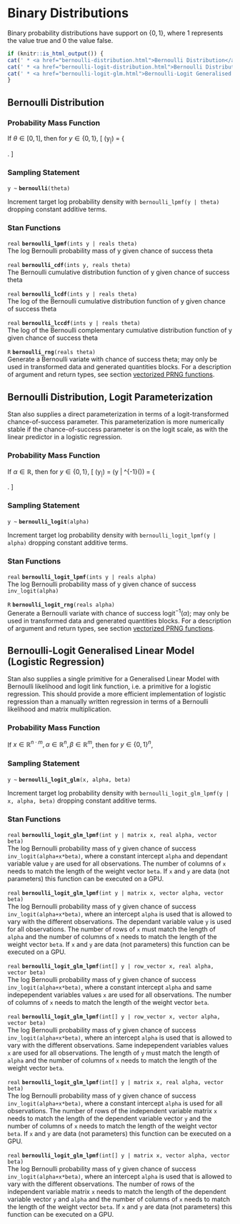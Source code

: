 # Binary Distributions

Binary probability distributions have support on $\{0,1\}$, where 1
represents the value true and 0 the value false.

```r
if (knitr::is_html_output()) {
cat(' * <a href="bernoulli-distribution.html">Bernoulli Distribution</a>\n')
cat(' * <a href="bernoulli-logit-distribution.html">Bernoulli Distribution, Logit Parameterization</a>\n')
cat(' * <a href="bernoulli-logit-glm.html">Bernoulli-Logit Generalised Linear Model (Logistic Regression)</a>\n')
}
```

## Bernoulli Distribution

### Probability Mass Function

If $\theta \in [0,1]$, then for $y \in \{0,1\}$, \[
\text{Bernoulli}(y~|~\theta) = \left\{ \begin{array}{ll} \theta &
\text{if } y = 1, \text{ and} \\ 1 - \theta & \text{if } y = 0.
\end{array} \right. \]

### Sampling Statement

`y ~ ` **`bernoulli`**`(theta)`

Increment target log probability density with `bernoulli_lpmf(y | theta)`
dropping constant additive terms.
<!-- real; bernoulli; ~; -->
\index{{\tt \bfseries bernoulli }!sampling statement|hyperpage}

### Stan Functions

<!-- real; bernoulli_lpmf; (ints y | reals theta); -->
\index{{\tt \bfseries bernoulli\_lpmf  }!{\tt (ints y \textbar\ reals theta): real}|hyperpage}

`real` **`bernoulli_lpmf`**`(ints y | reals theta)`<br>\newline
The log Bernoulli probability mass of y given chance of success theta

<!-- real; bernoulli_cdf; (ints y, reals theta); -->
\index{{\tt \bfseries bernoulli\_cdf  }!{\tt (ints y, reals theta): real}|hyperpage}

`real` **`bernoulli_cdf`**`(ints y, reals theta)`<br>\newline
The Bernoulli cumulative distribution function of y given chance of
success theta

<!-- real; bernoulli_lcdf; (ints y | reals theta); -->
\index{{\tt \bfseries bernoulli\_lcdf  }!{\tt (ints y \textbar\ reals theta): real}|hyperpage}

`real` **`bernoulli_lcdf`**`(ints y | reals theta)`<br>\newline
The log of the Bernoulli cumulative distribution function of y given
chance of success theta

<!-- real; bernoulli_lccdf; (ints y | reals theta); -->
\index{{\tt \bfseries bernoulli\_lccdf  }!{\tt (ints y \textbar\ reals theta): real}|hyperpage}

`real` **`bernoulli_lccdf`**`(ints y | reals theta)`<br>\newline
The log of the Bernoulli complementary cumulative distribution
function of y given chance of success theta

<!-- R; bernoulli_rng; (reals theta); -->
\index{{\tt \bfseries bernoulli\_rng  }!{\tt (reals theta): R}|hyperpage}

`R` **`bernoulli_rng`**`(reals theta)`<br>\newline
Generate a Bernoulli variate with chance of success theta; may only be
used in transformed data and generated quantities blocks.
For a description of argument and return types, see section
[vectorized PRNG functions](#prng-vectorization).

## Bernoulli Distribution, Logit Parameterization {#bernoulli-logit-distribution}

Stan also supplies a direct parameterization in terms of a
logit-transformed chance-of-success parameter.  This parameterization
is more numerically stable if the chance-of-success parameter is on
the logit scale, as with the linear predictor in a logistic
regression.

### Probability Mass Function

If $\alpha \in \mathbb{R}$, then for $y \in \{0,1\}$, \[
\text{BernoulliLogit}(y~|~\alpha) = \text{Bernoulli}(y |
\text{logit}^{-1}(\alpha)) = \left\{ \begin{array}{ll}
\text{logit}^{-1}(\alpha) & \text{if } y = 1, \text{ and} \\ 1 -
\text{logit}^{-1}(\alpha) &  \text{if } y = 0. \end{array} \right. \]

### Sampling Statement

`y ~ ` **`bernoulli_logit`**`(alpha)`

Increment target log probability density with `bernoulli_logit_lpmf(y | alpha)`
dropping constant additive terms.
<!-- real; bernoulli_logit; ~; -->
\index{{\tt \bfseries bernoulli\_logit }!sampling statement|hyperpage}

### Stan Functions

<!-- real; bernoulli_logit_lpmf; (ints y | reals alpha); -->
\index{{\tt \bfseries bernoulli\_logit\_lpmf  }!{\tt (ints y \textbar\ reals alpha): real}|hyperpage}

`real` **`bernoulli_logit_lpmf`**`(ints y | reals alpha)`<br>\newline
The log Bernoulli probability mass of y given chance of success
`inv_logit(alpha)`

<!-- R; bernoulli_logit_rng; (reals alpha); -->
\index{{\tt \bfseries bernoulli\_logit\_rng  }!{\tt (reals alpha): R}|hyperpage}

`R` **`bernoulli_logit_rng`**`(reals alpha)`<br>\newline
Generate a Bernoulli variate with chance of success
$\text{logit}^{-1}(\alpha)$; may only be used in transformed data and generated
quantities blocks. For a description of argument and return types, see section
[vectorized PRNG functions](#prng-vectorization).

## Bernoulli-Logit Generalised Linear Model (Logistic Regression) {#bernoulli-logit-glm}

Stan also supplies a single primitive for a Generalised Linear Model
with Bernoulli likelihood and logit link function, i.e. a primitive
for a logistic regression. This should provide a more efficient
implementation of logistic regression than a manually written
regression in terms of a Bernoulli likelihood and matrix
multiplication.

### Probability Mass Function

If $x\in \mathbb{R}^{n\cdot m}, \alpha \in \mathbb{R}^n, \beta\in
\mathbb{R}^m$, then for $y \in {\{0,1\}}^n$, \begin{align*}
&\text{BernoulliLogitGLM}(y~|~x, \alpha, \beta) = \prod_{1\leq i \leq
n}\text{Bernoulli}(y_i~|~\text{logit}^{-1}(\alpha_i + x_i\cdot
\beta))\\ &= \prod_{1\leq i \leq n} \left\{ \begin{array}{ll}
\text{logit}^{-1}(\alpha_i + \sum_{1\leq j\leq m}x_{ij}\cdot \beta_j)
& \text{if } y_i = 1, \text{ and} \\ 1 - \text{logit}^{-1}(\alpha_i +
\sum_{1\leq j\leq m}x_{ij}\cdot \beta_j) & \text{if } y_i = 0.
\end{array} \right. \end{align*}

### Sampling Statement

`y ~ ` **`bernoulli_logit_glm`**`(x, alpha, beta)`

Increment target log probability density with `bernoulli_logit_glm_lpmf(y | x, alpha, beta)`
dropping constant additive terms.
<!-- real; bernoulli_logit_glm; ~; -->
\index{{\tt \bfseries bernoulli\_logit\_glm }!sampling statement|hyperpage}

### Stan Functions

<!-- real; bernoulli_logit_glm_lpmf; (int y | matrix x, real alpha, vector beta); -->
\index{{\tt \bfseries bernoulli\_logit\_glm\_lpmf  }!{\tt (int y \textbar\ matrix x, real alpha, vector beta): real}|hyperpage}

`real` **`bernoulli_logit_glm_lpmf`**`(int y | matrix x, real alpha, vector beta)`<br>\newline
The log Bernoulli probability mass of y given chance of success
`inv_logit(alpha+x*beta)`, where a constant intercept `alpha` and dependant variable value `y` are used
for all observations. The number of columns of `x` needs to match the length of the
weight vector `beta`.
If `x` and `y` are data (not parameters) this function can be executed on a GPU.

<!-- real; bernoulli_logit_glm_lpmf; (int y | matrix x, vector alpha, vector beta); -->
\index{{\tt \bfseries bernoulli\_logit\_glm\_lpmf  }!{\tt (int y \textbar\ matrix x, vector alpha, vector beta): real}|hyperpage}

`real` **`bernoulli_logit_glm_lpmf`**`(int y | matrix x, vector alpha, vector beta)`<br>\newline
The log Bernoulli probability mass of y given chance of success
`inv_logit(alpha+x*beta)`, where an intercept `alpha` is used that is
allowed to vary with the different observations. The dependant variable 
value `y` is used for all observations. 
The number of rows of `x` must match the length of `alpha` and 
the number of columns of `x` needs to match the length of the weight vector `beta`.
If `x` and `y` are data (not parameters) this function can be executed on a GPU.

<!-- real; bernoulli_logit_glm_lpmf; (int[] y | row_vector x, real alpha, vector beta); -->
\index{{\tt \bfseries bernoulli\_logit\_glm\_lpmf  }!{\tt (int[] y \textbar\ row\_vector x, real alpha, vector beta): real}|hyperpage}

`real` **`bernoulli_logit_glm_lpmf`**`(int[] y | row_vector x, real alpha, vector beta)`<br>\newline
The log Bernoulli probability mass of y given chance of success
`inv_logit(alpha+x*beta)`, where a constant intercept `alpha` and 
same indepependent variables values `x` are used for all observations.
The number of columns of `x` needs to match the length of the weight vector `beta`.

<!-- real; bernoulli_logit_glm_lpmf; (int[] y | row_vector x, vector alpha, vector beta); -->
\index{{\tt \bfseries bernoulli\_logit\_glm\_lpmf  }!{\tt (int[] y \textbar\ row\_vector x, vector alpha, vector beta): real}|hyperpage}

`real` **`bernoulli_logit_glm_lpmf`**`(int[] y | row_vector x, vector alpha, vector beta)`<br>\newline
The log Bernoulli probability mass of y given chance of success
`inv_logit(alpha+x*beta)`, where an intercept `alpha` is used that is
allowed to vary with the different observations.
Same indepependent variables values `x` are used for all observations. 
The length of `y` must match the length of `alpha` and 
the number of columns of `x` needs to match the length of the weight vector `beta`.


<!-- real; bernoulli_logit_glm_lpmf; (int[] y | matrix x, real alpha, vector beta); -->
\index{{\tt \bfseries bernoulli\_logit\_glm\_lpmf  }!{\tt (int[] y \textbar\ matrix x, real alpha, vector beta): real}|hyperpage}

`real` **`bernoulli_logit_glm_lpmf`**`(int[] y | matrix x, real alpha, vector beta)`<br>\newline
The log Bernoulli probability mass of y given chance of success
`inv_logit(alpha+x*beta)`, where a constant intercept `alpha` is used
for all observations. The number of rows of the independent variable
matrix `x` needs to match the length of the dependent variable vector
`y` and the number of columns of `x` needs to match the length of the
weight vector `beta`.
If `x` and `y` are data (not parameters) this function can be executed on a GPU.

<!-- real; bernoulli_logit_glm_lpmf; (int[] y | matrix x, vector alpha, vector beta); -->
\index{{\tt \bfseries bernoulli\_logit\_glm\_lpmf  }!{\tt (int[] y \textbar\ matrix x, vector alpha, vector beta): real}|hyperpage}

`real` **`bernoulli_logit_glm_lpmf`**`(int[] y | matrix x, vector alpha, vector beta)`<br>\newline
The log Bernoulli probability mass of y given chance of success
`inv_logit(alpha+x*beta)`, where an intercept `alpha` is used that is
allowed to vary with the different observations. The number of rows of
the independent variable matrix `x` needs to match the length of the
dependent variable vector `y` and `alpha` and the number of columns of
`x` needs to match the length of the weight vector `beta`.
If `x` and `y` are data (not parameters) this function can be executed on a GPU.
